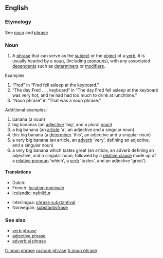 {{wikipedia}}
==English==

===Etymology===
See [[noun]] and [[phrase]]

===Noun===
{{en-noun|sg=[[noun]] [[phrase]]}}

# {{grammar}} A [[phrase]] that can serve as the [[subject]] or the [[object]] of a [[verb]]; it is usually headed by a [[noun]], (including [[pronoun]]s), with any associated [[dependent]]s such as [[determiner]]s or [[modifier]]s.

;Examples
# “Fred” in “Fred fell asleep at the keyboard.”
# “The day Fred . . . keyboard” in “The day Fred fell asleep at the keyboard was very hot, and he had had too much to drink at lunchtime.”
# “Noun phrase” in “That was a noun phrase.”

;Additional examples:
# banana (a noun)
# big bananas (an [[adjective]] 'big', and a plural [[noun]])
# a big banana (an [[article]] 'a', an adjective and a singular noun)
# this big banana (a [[determiner]] 'this', an adjective and a singular noun)
# a very big banana (an article, an [[adverb]] 'very', defining an adjective, and a singular noun)
# a very big banana which tastes great (an article, an adverb defining an adjective, and a singular noun; followed by a [[relative clause]] made up of a [[relative pronoun]] 'which', a [[verb]] 'tastes', and an adjective 'great')

====Translations====
{{trans-top|phrase that can serve as the subject or the object of a verb}}
*Dutch: {{t|nl|nominale constituent|m}}
*French: [[locution nominale]] {{f}}
*Icelandic: [[nafnliður]] {{m}}
{{trans-mid}}
*Interlingua: [[phrase substantival]]
*Norwegian: [[substantivfrase]]
{{trans-bottom}}

===See also===
*[[verb phrase]]
*[[adjective phrase]]
*[[adverbial phrase]]

[[fr:noun phrase]]
[[ru:noun phrase]]
[[tr:noun phrase]]